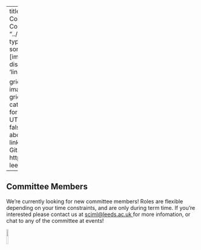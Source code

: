 
---
title: "Sciml Leeds Committee"
listing: 
  id: Commitee
  contents: "../people/*/**.qmd"
  type: grid
  sort: false
  sort-ui: false
  fields: [image, title,links]
  field-display-names: 
      links: 'links:'

  grid-item-align: center
  image-height: 220px
  grid-columns: 4
  include:
    categories: "committee"
format: 
  html:
    encoding: UTF-8
anchor-sections: false
page-layout: full
about:
  template: jolla
  links:
    - icon: github
      text: Github
      href: https://github.com/sciml-leeds/
---

## Committee Members

We're currently looking for new committee members! Roles are flexible depending on your time constraints, and are only during term time. If you're interested please contact us at <a href= "mailto: sciml@leeds.ac.uk"> sciml@leeds.ac.uk </a> for more infomation, or chat to any of the committee at events!

::: {#Commitee}
:::

![](../images/logo_final.png){width=10% fig-align="center"}
